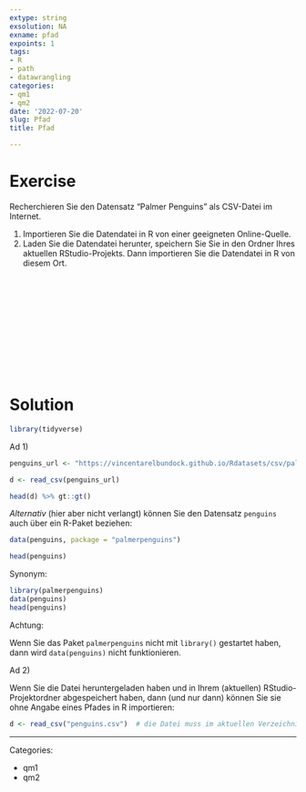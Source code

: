 ```yaml
---
extype: string
exsolution: NA
exname: pfad
expoints: 1
tags:
- R
- path
- datawrangling
categories:
- qm1
- qm2
date: '2022-07-20'
slug: Pfad
title: Pfad

---
```







# Exercise

Recherchieren Sie den Datensatz "Palmer Penguins" als CSV-Datei im Internet.

1. Importieren Sie die Datendatei in R von einer geeigneten Online-Quelle.
2. Laden Sie die Datendatei herunter, speichern Sie Sie in den Ordner Ihres aktuellen RStudio-Projekts. Dann importieren Sie die Datendatei in R von diesem Ort.





</br>
</br>
</br>
</br>
</br>
</br>
</br>
</br>
</br>
</br>

# Solution


```r
library(tidyverse)
```



Ad 1)

```r
penguins_url <- "https://vincentarelbundock.github.io/Rdatasets/csv/palmerpenguins/penguins.csv"

d <- read_csv(penguins_url)
```


```r
head(d) %>% gt::gt()
```


*Alternativ* (hier aber nicht verlangt) können Sie den Datensatz `penguins` auch über ein R-Paket beziehen:

```r
data(penguins, package = "palmerpenguins")

head(penguins)
```

Synonym:

```r
library(palmerpenguins)
data(penguins)
head(penguins)
```


Achtung:

Wenn Sie das Paket `palmerpenguins` nicht mit `library()` gestartet haben,
dann wird `data(penguins)` nicht funktionieren.




Ad 2)

Wenn Sie die Datei heruntergeladen haben und in Ihrem (aktuellen) RStudio-Projektordner abgespeichert haben, dann (und nur dann) können Sie sie ohne Angabe eines Pfades in R importieren:


```r
d <- read_csv("penguins.csv")  # die Datei muss im aktuellen Verzeichnis liegen
```





---

Categories: 

- qm1
- qm2

